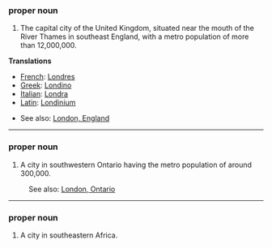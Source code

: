 ===proper noun===

#The capital city of the United Kingdom, situated near the mouth of the River Thames in southeast England, with a metro population of more than 12,000,000.

'''Translations'''

*[[French]]: [[Londres]]
*[[Greek]]: [[Londino]]
*[[Italian]]: [[Londra]]
*[[Latin]]: [[Londinium]]

*See also: [[en:London, England|London, England]]

----

===proper noun===

#A city in southwestern Ontario having the metro population of around 300,000.

:See also: [[en:London, Ontario|London, Ontario]]

----

===proper noun===

#A city in southeastern Africa.